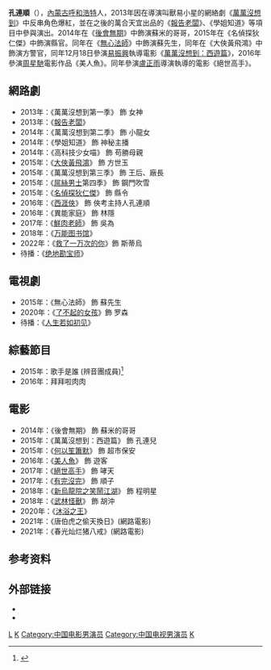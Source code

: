 {{藝人
| 姓名=孔連順
| 類型=男演員
| 圖片 =
| 圖片尺寸 =
| 圖片簡介 =
| 本名= 
| 暱稱=
| 羅馬拼音 = 
| 英文名 = 
| 國籍= {{PRC}}
| 籍貫=
| 民族 =[[汉族|汉族]]
| 出生日期= {{birth_date_and_age|1986|2|7}}
| 出生地點= {{CHN}}[[內蒙古|內蒙古]][[呼和浩特|呼和浩特]]
| 語言= [[汉语|汉语]]
| 教育程度= [[大連工業大學|大連工業大學]]
| 職業= [[演員|演員]]、特效師
| 活躍年代= 2013年至今
| 代表作= [[萬萬没想到|萬萬没想到]]
| 經紀公司=北京萬合天宜影視文化有限公司
| 官方網站=
| imdb = 
}}
'''孔連順'''（{{bd|1986年|2月7日|||K}}），[[內蒙古|內蒙古]][[呼和浩特|呼和浩特]]人，2013年因在導演叫獸易小星的網絡劇《[[萬萬沒想到|萬萬沒想到]]》中反串角色爆紅，並在之後的萬合天宜出品的《[[報告老闆|報告老闆]]》、《學姐知道》等項目中參與演出。2014年在《[[後會無期|後會無期]]》中飾演蘇米的哥哥，2015年在《名偵探狄仁傑》中飾演縣官。同年在《[[無心法師|無心法師]]》中飾演蘇先生，同年在《大俠黃飛鴻》中飾演方警官，同年12月18日參演[[易振興|易振興]]執導電影《[[萬萬沒想到：西遊篇|萬萬沒想到：西遊篇]]》，2016年參演[[周星馳|周星馳]]電影作品《美人魚》。同年參演[[盧正雨|盧正雨]]導演執導的電影《絕世高手》。

== 網路劇 ==
*2013年：《萬萬沒想到第一季》 飾 女神
*2013年：《[[報告老闆|報告老闆]]》 
*2014年：《萬萬沒想到第二季》 飾 小龍女
*2014年：《學姐知道》 飾 神秘主播
*2014年：《高科技少女喵》 飾 苟勝母親
*2015年：《[[大俠黃飛鴻|大俠黃飛鴻]]》 飾 方世玉
*2015年：《萬萬沒想到第三季》 飾 王后、廠長
*2015年：《[[屌絲男士|屌絲男士]]第四季》 飾 鋼門吹雪
*2015年：《[[名偵探狄仁傑|名偵探狄仁傑]]》 飾 縣令
*2016年：《[[西涯俠|西涯俠]]》 飾 俠考主持人孔連順
*2016年：《異能家庭》 飾 林隱
*2017年：《[[鮮肉老師|鮮肉老師]]》 飾 吳為
*2018年：《[[万能图书馆|万能图书馆]]》
*2022年：《[[救了一万次的你|救了一万次的你]]》飾 斯蒂烏
*待播：《[[绝地勘宝师|绝地勘宝师]]》

== 電視劇 ==
*2015年：《無心法師》 飾 蘇先生
*2020年：《[[了不起的女孩|了不起的女孩]]》飾 罗森
*待播：《[[人生若如初见|人生若如初见]]》

== 綜藝節目 ==
*2015年：歌手是誰 (辨音團成員)<ref>{{cite news |author= |url=http://ent.163.com/15/0822/09/B1K5TCK900032DGD.html |title=《歌手是誰》熱播 孔連順首次挑戰真人秀 |newspaper=網易娛樂 |date=2015-08-22 |language=zh-hans |location= }}{{Dead link|date=2019年12月 |bot=InternetArchiveBot |fix-attempted=yes }}</ref>
*2016年：拜拜啦肉肉
== 電影 ==
*2014年：《後會無期》 飾 蘇米的哥哥
*2015年：《萬萬沒想到：西遊篇》 飾 孔連兒
*2015年：《[[何以笙簫默_(電影)|何以笙簫默]]》 飾 超市保安
*2016年：《[[美人魚_(2016年電影)|美人魚]]》 飾 遊客
*2017年：《[[絕世高手|絕世高手]]》 飾 哮天
*2017年：《[[有完沒完|有完沒完]]》 飾 順子
*2018年：《[[新烏龍院之笑鬧江湖|新烏龍院之笑鬧江湖]]》 飾 程明星
*2018年：《[[武林怪獸|武林怪獸]]》 飾 胡沖
*2020年：《[[沐浴之王|沐浴之王]]》
*2021年：《唐伯虎之偷天換日》(網路電影)
*2021年：《春光灿烂猪八戒》(網路電影)

== 参考资料 ==
{{reflist}}
== 外部链接 ==
*{{sinaweibo|2166787813}}
*{{douban people}}

[[Category:孔姓|L]]
[[Category:呼和浩特人|K]]
[[Category:中国电影男演员|Category:中国电影男演员]]
[[Category:中国电视男演员|Category:中国电视男演员]]
[[Category:大連工業大學校友|K]]